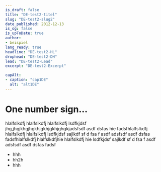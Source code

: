 ```yaml
---
is_draft: false
title: "DE-test2-titel"
slug: "DE-test2-slug2"
date_published: 2012-12-13
is_og: false
is_upToDate: true
author: 
- beispiel
lang_ready: true
headline: "DE-test2-HL"
drophead: "DE-test2-DH"
lead: "DE-test2-Lead"
excerpt: "DE-test2-Excerpt"

capAlt:
- caption: "cap1DE"
  alt: "alt1DE"
---
```



# One number sign…

hlalfslkdfj hlalfslkdfj hlalfslkdfj lsdfkjdsf jhg,jhgjkhgjhgkhjgkhjgkhjghgkjadsfsdf asdf dsfas hie
fadsfhlalfslkdfj hlalfslkdfj hlalfslkdfj lsdfkjdsf sajlkdf sf d fsa f asdf adsfsdf asdf dsfas fadsfhlalfslkdfj hlalfslkdfjhie
 hlalfslkdfj hie 
lsdfkjdsf sajlkdf sf d fsa f asdf adsfsdf asdf dsfas fadsf

* hhh
* hh2h 
* hhh

<Slider items={[AAimg]} capAlt={frontmatter.capAlt} dataFile={[AAdata]} aspect="3/2" />